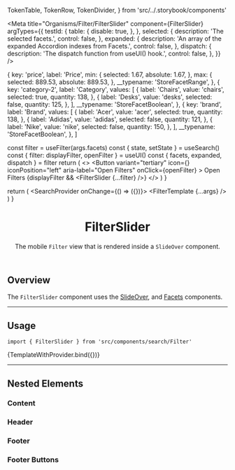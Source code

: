 





  TokenTable,
  TokenRow,
  TokenDivider,
} from 'src/../.storybook/components'

<Meta
  title="Organisms/Filter/FilterSlider"
  component={FilterSlider}
  argTypes={{
    testId: {
      table: {
        disable: true,
      },
    },
    selected: {
      description: 'The selected facets.',
      control: false,
    },
    expanded: {
      description: 'An array of the expanded Accordion indexes from Facets.',
      control: false,
    },
    dispatch: {
      description: 'The dispatch function from useUI() hook.',
      control: false,
    },
  }}
/>

  {
    key: 'price',
    label: 'Price',
    min: {
      selected: 1.67,
      absolute: 1.67,
    },
    max: {
      selected: 889.53,
      absolute: 889.53,
    },
    __typename: 'StoreFacetRange',
  },
  {
    key: 'category-2',
    label: 'Category',
    values: [
      {
        label: 'Chairs',
        value: 'chairs',
        selected: true,
        quantity: 138,
      },
      {
        label: 'Desks',
        value: 'desks',
        selected: false,
        quantity: 125,
      },
    ],
    __typename: 'StoreFacetBoolean',
  },
  {
    key: 'brand',
    label: 'Brand',
    values: [
      {
        label: 'Acer',
        value: 'acer',
        selected: true,
        quantity: 138,
      },
      {
        label: 'Adidas',
        value: 'adidas',
        selected: false,
        quantity: 121,
      },
      {
        label: 'Nike',
        value: 'nike',
        selected: false,
        quantity: 150,
      },
    ],
    __typename: 'StoreFacetBoolean',
  },
]

  const filter = useFilter(args.facets)
  const { state, setState } = useSearch()
  const { filter: displayFilter, openFilter } = useUI()
  const { facets, expanded, dispatch } = filter
  return (
    <>
      <Button
        variant="tertiary"
        icon={<Icon name="FadersHorizontal" width={16} height={16} />}
        iconPosition="left"
        aria-label="Open Filters"
        onClick={openFilter}
      >
        Open Filters
      </Button>
      {displayFilter && <FilterSlider {...filter} />}
    </>
  )
}

  return (
    <UIProvider>
      <SearchProvider onChange={() => ({})}>
        <FilterTemplate {...args} />
      </SearchProvider>
    </UIProvider>
  )
}

<header>

# FilterSlider

The mobile `Filter` view that is rendered inside a `SlideOver` component.

</header>

## Overview

The `FilterSlider` component uses the [SlideOver](?path=/docs/organisms-slideover--default-story), and [Facets](?path=/docs/organisms-filter-facets--default-story) components.

---

## Usage

`import { FilterSlider } from 'src/components/search/Filter'`

<Canvas>
  <Story
    name="default"
    args={{
      facets: facets,
    }}
  >
    {TemplateWithProvider.bind({})}
  </Story>
</Canvas>

<ArgsTable story="default" />

---

## Nested Elements

### Content

<TokenTable>
  <TokenRow
    token="--fs-filter-slider-content-height"
    value="calc(100vh - var(--fs-filter-slider-footer-height))"
  />
  <TokenRow
    token="--fs-filter-slider-content-padding"
    value="var(--fs-spacing-3) var(--fs-spacing-3) calc(var(--fs-filter-slider-footer-height) + var(--fs-spacing-3))"
  />
</TokenTable>

### Header

<TokenTable>
  <TokenRow
    token="--fs-filter-slider-header-icon-margin-right"
    value="calc(-1 * var(--fs-spacing-1))"
  />
</TokenTable>

### Footer

<TokenTable>
  <TokenRow token="--fs-filter-slider-footer-width" value="100%" />
  <TokenRow token="--fs-filter-slider-footer-height" value="5rem" />
  <TokenDivider />
  <TokenRow
    token="--fs-filter-slider-footer-padding"
    value="var(--fs-spacing-3)"
  />
  <TokenDivider />
  <TokenRow
    token="--fs-filter-slider-footer-bkg-color"
    value="var(--fs-color-neutral-0)"
    isColor
  />
  <TokenRow
    token="--fs-filter-slider-footer-box-shadow"
    value="0 0 6px rgb(0 0 0 / 20%)"
  />
</TokenTable>

### Footer Buttons

<TokenTable>
  <TokenRow token="--fs-filter-slider-footer-button-clear-width" value="40%" />
  <TokenRow
    token="--fs-filter-slider-footer-button-clear-margin-right"
    value="var(--fs-spacing-3)"
  />
  <TokenDivider />
  <TokenRow token="--fs-filter-slider-footer-button-apply-width" value="60%" />
</TokenTable>
